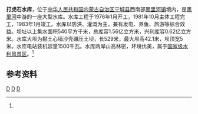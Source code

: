 {{Infobox Reservoir 
|name = 打虎石水库
|nickname =
|image = ISS017-E-20380 - View of China (cropped).jpg
|image_caption = 打虎石水库卫星照片（2008年）
|map = 
|map_caption = 
|pushpin_map = China Inner Mongolia
|pushpin_map_caption = 打虎石水库在内蒙古的位置
|code =BBA10210053
|class = 大型水库
|location_of_reservoir = [[内蒙古自治区|内蒙古自治区]][[宁城县|宁城县]]<br>[[黑里河镇|黑里河镇]]打虎石村 
|location_of_dam =
|inflow =黑里河
|outflow =[[黑里河|黑里河]]
|catchment_area =540
|reservoir_area =
|mean_depth = 
|maximum_depth = 
|flood_level = 
|normal_water_level =
|dead_water_level = 
|water_quality = 
|island = 
|maximum_storage_capacity = 1.56亿
|normal_storage_capacity =0.62亿
|type_of_dam =黏土心墙沙壳碾压土坝
|elevation_of_dam =
|height_of_dam = 42.1
|length_of_dam =529
|width_of_dam =5
|installed_capacity = 1500
|irrigated_area =1.49万公顷
|start = 1976年1月
|complete = 1983年1月
|cost = 
|emigrate =
|latd = 41
|latm = 23
|lats = 42
|latNS =N 
|longd = 118
|longm = 38
|longs = 59
|longEW = E
|website = 
|footnotes = <ref name="中国河湖大典">{{cite book zh |author=《[[中国河湖大典|中国河湖大典]]》编纂委员会 |title=《中国河湖大典·黑龙江、辽河卷》 |format=M |edition=1 |location=北京 |publisher=中国水利水电出版社 |date=2014年4月 |pages=229页 |id= ISBN 978-7-5170-1950-3}}</ref>
}}
'''打虎石水库'''，位于[[中华人民共和国|中华人民共和国]][[内蒙古自治区|内蒙古自治区]][[宁城县|宁城县]]西南部[[黑里河镇|黑里河镇]]境内，是[[黑里河|黑里河]]中游的一座大型水库。水库工程于1976年1月开工，1981年10月主体工程完工，1983年1月竣工。水库以防洪、灌溉为主，兼有发电、养鱼、旅游等综合效益。坝址以上集水面积540平方千米，总库容1.56亿立方米，兴利库容0.62亿立方米。水库大坝为黏土心墙沙壳碾压土坝，长529米，最大坝高42.1米，坝顶宽5米。水库电站装机容量1500千瓦。水库两岸山高林密，环境优美，属于[[中国国家水利风景区列表|国家级水利风景区]]。<ref name="中国河湖大典"/>

==参考资料==
{{reflist}}
[[Category:内蒙古水库|D]]
[[Category:宁城县|D]]
[[Category:中国国家水利风景区|D]]